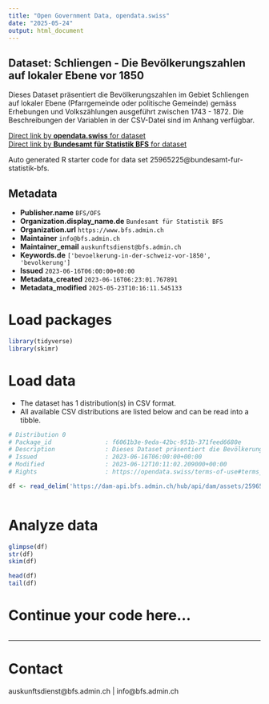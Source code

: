 ```yaml
---
title: "Open Government Data, opendata.swiss"
date: "2025-05-24"
output: html_document
---
```


## Dataset: Schliengen - Die Bevölkerungszahlen auf lokaler Ebene vor 1850

Dieses Dataset präsentiert die Bevölkerungszahlen im Gebiet Schliengen auf lokaler Ebene (Pfarrgemeinde oder politische Gemeinde) gemäss Erhebungen und Volkszählungen ausgeführt zwischen 1743 - 1872. Die Beschreibungen der Variablen in der CSV-Datei sind im Anhang verfügbar.

[Direct link by **opendata.swiss** for dataset](https://opendata.swiss/de/dataset/schliengen-die-bevolkerungszahlen-auf-lokaler-ebene-vor-1850)<br>
[Direct link by **Bundesamt für Statistik BFS** for dataset](https://www.bfs.admin.ch/asset/de/ts-x-01-2223-SL)

Auto generated R starter code for data set 25965225@bundesamt-fur-statistik-bfs.

## Metadata

- **Publisher.name** `BFS/OFS`
- **Organization.display_name.de** `Bundesamt für Statistik BFS`
- **Organization.url** `https://www.bfs.admin.ch`
- **Maintainer** `info@bfs.admin.ch`
- **Maintainer_email** `auskunftsdienst@bfs.admin.ch`
- **Keywords.de** `['bevoelkerung-in-der-schweiz-vor-1850', 'bevolkerung']`
- **Issued** `2023-06-16T06:00:00+00:00`
- **Metadata_created** `2023-06-16T06:23:01.767891`
- **Metadata_modified** `2025-05-23T10:16:11.545133`


# Load packages

```r

library(tidyverse)
library(skimr)

```

# Load data

-   The dataset has 1 distribution(s) in CSV format.
-   All available CSV distributions are listed below and can be read into a tibble.

```r

# Distribution 0
# Package_id               : f6061b3e-9eda-42bc-951b-371feed6680e
# Description              : Dieses Dataset präsentiert die Bevölkerungszahlen im Gebiet Schliengen auf lokaler Ebene (Pfarrgemeinde oder politische Gemeinde) gemäss Erhebungen und Volkszählungen ausgeführt zwischen 1743 - 1872. Die Beschreibungen der Variablen in der CSV-Datei sind im Anhang verfügbar.
# Issued                   : 2023-06-16T06:00:00+00:00
# Modified                 : 2023-06-12T10:11:02.209000+00:00
# Rights                   : https://opendata.swiss/terms-of-use#terms_by_ask

df <- read_delim('https://dam-api.bfs.admin.ch/hub/api/dam/assets/25965228/master')



```

# Analyze data

```r

glimpse(df)
str(df)
skim(df)

head(df)
tail(df)

```

# Continue your code here...

```r

```

------------------------------------------------------------------------

# Contact

auskunftsdienst@bfs.admin.ch | info@bfs.admin.ch
